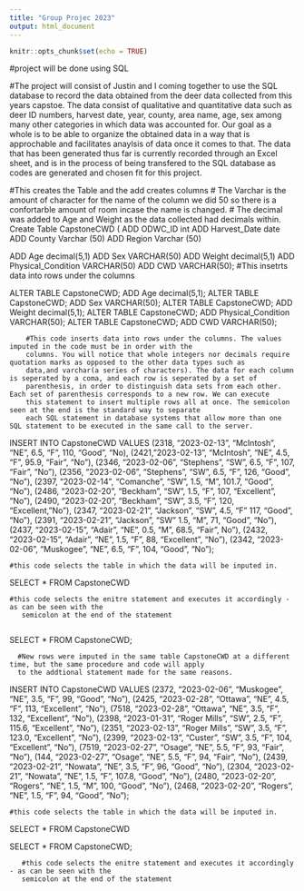 ---
title: "Group Projec 2023"
output: html_document
---

```{r setup, include=FALSE}
knitr::opts_chunk$set(echo = TRUE)
```
#project will be done using SQL

#The project will consist of Justin and I coming together to use the SQL database to record the data obtained from the deer data collected from this years
 capstoe. The data consist of qualitative and quantitative data such as deer ID numbers, harvest date, 
 year, county, area name, age, sex among many other categories in which data was accounted for. Our goal as a whole is to be able to organize the obtained
 data in a way that is approchable and facilitates anaylsis of data once it comes to that. The data that has been generated thus far is currently recorded
 through an Excel sheet, and is in the process of being transfered to the SQL database as codes are generated and chosen fit for this project. 
 

 #This creates the Table and the add creates columns
 # The Varchar is the amount of character for the name of the column we did 50 so there is a confortarble amount of room incase the name is changed.
 # The decimal was added to Age and Weight as the data collected had decimals within.
 Create Table CapstoneCWD (
  ADD ODWC_ID int
  ADD Harvest_Date date
  ADD County Varchar (50)
  ADD Region Varchar (50)

  ADD Age decimal(5,1)
  ADD Sex VARCHAR(50)
  ADD Weight decimal(5,1)
  ADD Physical_Condition VARCHAR(50)
  ADD CWD VARCHAR(50);
  #This insetrts data into rows under the columns

  

ALTER TABLE CapstoneCWD;
 ADD Age decimal(5,1);
 ALTER TABLE CapstoneCWD;
 ADD Sex VARCHAR(50);
 ALTER TABLE CapstoneCWD;
 ADD Weight decimal(5,1);
 ALTER TABLE CapstoneCWD;
 ADD Physical_Condition VARCHAR(50);
 ALTER TABLE CapstoneCWD;
 ADD CWD VARCHAR(50);
       
        #This code inserts data into rows under the columns. The values imputed in the code must be in order with the 
        columns. You will notice that whole integers nor decimals require quotation marks as opposed to the other data types such as 
        data,and varchar(a series of characters). The data for each column is seperated by a coma, and each row is seperated by a set of
        parenthesis, in order to distinguish data sets from each other. Each set of parenthesis corresponds to a new row. We can execute
        this statement to insert multiple rows all at once. The semicolon seen at the end is the standard way to separate 
        each SQL statement in database systems that allow more than one SQL statement to be executed in the same call to the server.

  INSERT INTO CapstoneCWD
  VALUES (2318, "2023-02-13", "McIntosh", "NE", 6.5, "F", 110, "Good", "No),
         (2421, "2023-02-13", "McIntosh", "NE", 4.5, "F", 95.9, "Fair", "No"),
         (2346, "2023-02-06", "Stephens", "SW", 6.5, "F", 107, "Fair", "No"),
         (2356, "2023-02-06", "Stephens", "SW", 6.5, "F", 126, "Good", "No"),
         (2397, "2023-02-14", "Comanche", "SW", 1.5, "M", 101.7, "Good", "No"),
         (2486, "2023-02-20", "Beckham", "SW", 1.5, "F", 107, "Excellent", "No"),
         (2490, "2023-02-20", "Beckham", "SW", 3.5, "F", 120, "Excellent, "No"),
         (2347, "2023-02-21", "Jackson", "SW", 4.5, "F" 117, "Good", "No"),
         (2391, "2023-02-21", "Jackson", "SW" 1.5, "M", 71, "Good", "No"),
         (2437, "2023-02-15", "Adair", "NE", 0.5, "M", 68.5, "Fair", No"),
         (2432, "2023-02-15", "Adair", "NE", 1.5, "F", 88, "Excellent", "No"),
         (2342, "2023-02-06", "Muskogee", "NE", 6.5, "F", 104, "Good", "No");
         
         
    #this code selects the table in which the data will be inputed in. 
 
  SELECT * FROM CapstoneCWD
       
    #this code selects the enitre statement and executes it accordingly - as can be seen with the 
       semicolon at the end of the statement 
       
  SELECT * FROM CapstoneCWD;
       
      #New rows were imputed in the same table CapstoneCWD at a different time, but the same procedure and code will apply 
      to the addtional statement made for the same reasons.      

INSERT INTO CapstoneCWD
VALUES (2372, "2023-02-06", "Muskogee", "NE", 3.5, "F", 99, "Good", "No"),
       (2425, "2023-02-28", "Ottawa", "NE", 4.5, "F", 113, "Excellent", "No"),
       (7518, "2023-02-28", "Ottawa", "NE", 3.5, "F", 132, "Excellent", "No"),
       (2398, "2023-01-31", "Roger Mills", "SW", 2.5, "F", 115.6, "Excellent", "No"),
       (2351, "2023-02-13", "Roger Mills", "SW", 3.5, "F", 123.0, "Excellent", "No"),
       (2399, "2023-02-13", "Custer", "SW", 3.5, "F", 104, "Excellent", "No"),
       (7519, "2023-02-27", "Osage", "NE", 5.5, "F", 93, "Fair", "No"),
       (144, "2023-02-27", "Osage", "NE", 5.5, "F", 94, "Fair", "No"),
       (2439, "2023-02-21", "Nowata", "NE", 3.5, "F", 96, "Good", "No"),
       (2304, "2023-02-21", "Nowata", "NE", 1.5, "F", 107.8, "Good", "No"),
       (2480, "2023-02-20", "Rogers", "NE", 1.5, "M", 100, "Good", "No"),
       (2468, "2023-02-20", "Rogers", "NE", 1.5, "F", 94, "Good", "No");

    #this code selects the table in which the data will be inputed in. 
    
   SELECT * FROM CapstoneCWD
       

   SELECT * FROM CapstoneCWD;
       
       #this code selects the enitre statement and executes it accordingly - as can be seen with the 
       semicolon at the end of the statement 
       
       


